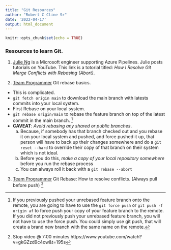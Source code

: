 ```yaml
---
title: "Git Resources"
author: "Robert C Cline Sr"
date: '2022-04-17'
output: html_document
---
```


```r
knitr::opts_chunk$set(echo = TRUE)
```

### Resources to learn Git.    
 
 1. [Julie Ng](https://www.youtube.com/watch?v=I0hUvy7SW6M) is a Microsoft engineer supporting Azure Pipelines.  Julie posts tutorials on YouTube.  This link is a totorial titled:  *How I Resolve Git Merge Conflicts with Rebasing (Abort)*. 
 
2. [Team Programmer](https://www.youtube.com/watch?v=gkGZzd9c4ow&t=195s) Git rebase basics. 
- This is complicated.  
- `git fetch origin main` to download the main branch with latests commits into your local system.   
- First Rebase on your local system.  
- `git rebase origin/main` to rebase the feature branch on top of the latest commit in the main branch. ^[If you previously pushed your unrebased feature branch onto the remote, you are going to have to use the `git force push` or `git push -f origin af`  to force push your copy of your feature branch to the remote.  If you did not previously push your unrebased feature branch, you will not have to use the force push.  You could simply use git push, that will create a brand new branch with the same name on the remote.]  
- **CAVEAT**:  *Avoid rebasing any shared or public branches*.  
  a. Because, if somebody has that branch checked out and you rebase it on your local system and pushed, and force pushed it up, that person will have to back up their changes somewhere and do a `git reset --hard` to override their copy of that branch on their system which is not ideal.  
  b. Before you do this, *make a copy of your local repository somewhere* before you run the rebase process  
  c. You can always roll it back with a `git rebase --abort`  

3. [Team Programmer](https://www.youtube.com/watch?v=OXtdxHTh2oY)  Git Rebase:  How to resolve conflicts.  (Always pull before push) ^[Stop video @ 7:00 minutes https://www.youtube.com/watch?v=gkGZzd9c4ow&t=195s]
 
 